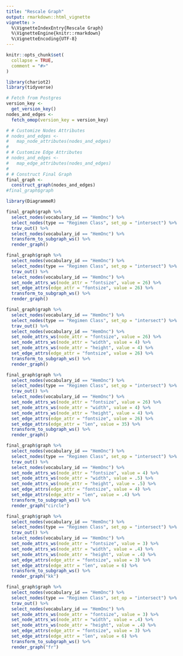 ```yaml
---
title: "Rescale Graph"
output: rmarkdown::html_vignette
vignette: >
  %\VignetteIndexEntry{Rescale Graph}
  %\VignetteEngine{knitr::rmarkdown}
  %\VignetteEncoding{UTF-8}
---
```


```r
knitr::opts_chunk$set(
  collapse = TRUE,
  comment = "#>"
)
```

```r
library(chariot2)
library(tidyverse)
```

```r
# Fetch from Postgres  
version_key <- 
  get_version_key()
nodes_and_edges <-
  fetch_omop(version_key = version_key)
```

```r
# # Customize Nodes Attributes  
# nodes_and_edges <-
#   map_node_attributes(nodes_and_edges)
# 
# # Customize Edge Attributes
# nodes_and_edges <-
#   map_edge_attributes(nodes_and_edges)
# 
# # Construct Final Graph
final_graph <-
  construct_graph(nodes_and_edges)
#final_graph$graph
```


```r
library(DiagrammeR)
```

```r
final_graph$graph %>%
  select_nodes(vocabulary_id == "HemOnc") %>%
  select_nodes(type == "Regimen Class", set_op = "intersect") %>%
  trav_out() %>%
  select_nodes(vocabulary_id == "HemOnc") %>%
  transform_to_subgraph_ws() %>%
  render_graph()
```

```r
final_graph$graph %>%
  select_nodes(vocabulary_id == "HemOnc") %>%
  select_nodes(type == "Regimen Class", set_op = "intersect") %>%
  trav_out() %>%
  select_nodes(vocabulary_id == "HemOnc") %>%
  set_node_attrs_ws(node_attr = "fontsize", value = 26) %>%
  set_edge_attrs(edge_attr = "fontsize", value = 26) %>%
  transform_to_subgraph_ws() %>%
  render_graph()
```


```r
final_graph$graph %>%
  select_nodes(vocabulary_id == "HemOnc") %>%
  select_nodes(type == "Regimen Class", set_op = "intersect") %>%
  trav_out() %>%
  select_nodes(vocabulary_id == "HemOnc") %>%
  set_node_attrs_ws(node_attr = "fontsize", value = 26) %>%
  set_node_attrs_ws(node_attr = "width", value = 4) %>%
  set_node_attrs_ws(node_attr = "height", value = 4) %>%
  set_edge_attrs(edge_attr = "fontsize", value = 26) %>%
  transform_to_subgraph_ws() %>%
  render_graph()
```


```r
final_graph$graph %>%
  select_nodes(vocabulary_id == "HemOnc") %>%
  select_nodes(type == "Regimen Class", set_op = "intersect") %>%
  trav_out() %>%
  select_nodes(vocabulary_id == "HemOnc") %>%
  set_node_attrs_ws(node_attr = "fontsize", value = 26) %>%
  set_node_attrs_ws(node_attr = "width", value = 4) %>%
  set_node_attrs_ws(node_attr = "height", value = 4) %>%
  set_edge_attrs(edge_attr = "fontsize", value = 26) %>%
  set_edge_attrs(edge_attr = "len", value = 35) %>%
  transform_to_subgraph_ws() %>%
  render_graph()
```

```r
final_graph$graph %>%
  select_nodes(vocabulary_id == "HemOnc") %>%
  select_nodes(type == "Regimen Class", set_op = "intersect") %>%
  trav_out() %>%
  select_nodes(vocabulary_id == "HemOnc") %>%
  set_node_attrs_ws(node_attr = "fontsize", value = 4) %>%
  set_node_attrs_ws(node_attr = "width", value = .5) %>%
  set_node_attrs_ws(node_attr = "height", value = .5) %>%
  set_edge_attrs(edge_attr = "fontsize", value = 4) %>%
  set_edge_attrs(edge_attr = "len", value = .4) %>%
  transform_to_subgraph_ws() %>%
  render_graph("circle")
```

```r
final_graph$graph %>%
  select_nodes(vocabulary_id == "HemOnc") %>%
  select_nodes(type == "Regimen Class", set_op = "intersect") %>%
  trav_out() %>%
  select_nodes(vocabulary_id == "HemOnc") %>%
  set_node_attrs_ws(node_attr = "fontsize", value = 3) %>%
  set_node_attrs_ws(node_attr = "width", value = .4) %>%
  set_node_attrs_ws(node_attr = "height", value = .4) %>%
  set_edge_attrs(edge_attr = "fontsize", value = 3) %>%
  set_edge_attrs(edge_attr = "len", value = 6) %>%
  transform_to_subgraph_ws() %>%
  render_graph("kk")
```

```r
final_graph$graph %>%
  select_nodes(vocabulary_id == "HemOnc") %>%
  select_nodes(type == "Regimen Class", set_op = "intersect") %>%
  trav_out() %>%
  select_nodes(vocabulary_id == "HemOnc") %>%
  set_node_attrs_ws(node_attr = "fontsize", value = 3) %>%
  set_node_attrs_ws(node_attr = "width", value = .4) %>%
  set_node_attrs_ws(node_attr = "height", value = .4) %>%
  set_edge_attrs(edge_attr = "fontsize", value = 3) %>%
  set_edge_attrs(edge_attr = "len", value = 6) %>%
  transform_to_subgraph_ws() %>%
  render_graph("fr")
```
